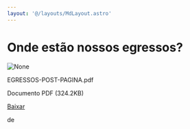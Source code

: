 ```yaml
---
layout: '@/layouts/MdLayout.astro'
---
```






Onde estão nossos egressos?
===========================









<Image src="https://arapiraca.ufal.br/graduacao/ciencia-da-computacao/discentes/egressos/em-que-estao-trabalhando.pdf/%2b%2bplone%2b%2bufalprofile/imgs/file-icon.png" alt="None" inferSize />

 EGRESSOS-POST-PAGINA.pdf  

 Documento PDF
 (324.2KB)
 

[Baixar](%40%40download/file/EGRESSOS-POST-PAGINA.pdf)























 de 












